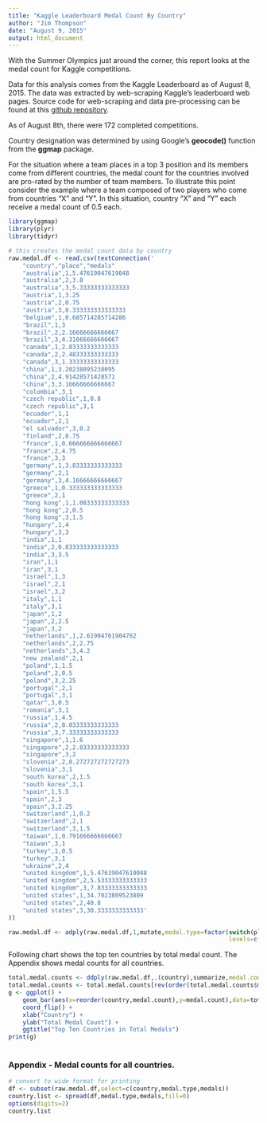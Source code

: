 ```yaml
---
title: "Kaggle Leaderboard Medal Count By Country"
author: "Jim Thompson"
date: "August 9, 2015"
output: html_document
---
```


With the Summer Olympics just around the corner, this report looks at the medal count
for Kaggle competitions.  

Data for this analysis comes from the Kaggle Leaderboard as of August 8, 2015.  The
data was extracted by web-scraping Kaggle's leaderboard web pages.  Source code for 
web-scraping and data pre-processing can be found at this [github repository](https://github.com/jimthompson5802/kaggle-RScript).

As of August 8th, there were 172 completed competitions. 

Country designation was determined by using Google's **geocode()** function from
the **ggmap** package.

For the situation where a team places in a top 3 position and its members come 
from different countries, the medal count for the countries involved 
are pro-rated by the number of team members.  To illustrate this point consider the 
example where a team composed of two 
players who come from countries "X" and "Y".  In this situation, country "X" and "Y"
each receive a medal count of 0.5 each.

```r
library(ggmap)
library(plyr)
library(tidyr)

# this creates the medal count data by country
raw.medal.df <- read.csv(textConnection('
    "country","place","medals"
    "australia",1,5.47619047619048
    "australia",2,3.8
    "australia",3,5.33333333333333
    "austria",1,3.25
    "austria",2,0.75
    "austria",3,0.333333333333333
    "belgium",1,0.685714285714286
    "brazil",1,3
    "brazil",2,2.16666666666667
    "brazil",3,4.31666666666667
    "canada",1,2.83333333333333
    "canada",2,2.48333333333333
    "canada",3,1.33333333333333
    "china",1,3.20238095238095
    "china",2,4.91428571428571
    "china",3,3.16666666666667
    "colombia",3,1
    "czech republic",1,0.8
    "czech republic",3,1
    "ecuador",1,1
    "ecuador",2,1
    "el salvador",3,0.2
    "finland",2,0.75
    "france",1,0.666666666666667
    "france",2,4.75
    "france",3,3
    "germany",1,3.83333333333333
    "germany",2,1
    "germany",3,4.16666666666667
    "greece",1,0.333333333333333
    "greece",2,1
    "hong kong",1,1.08333333333333
    "hong kong",2,0.5
    "hong kong",3,1.5
    "hungary",1,4
    "hungary",3,3
    "india",1,1
    "india",2,0.833333333333333
    "india",3,3.5
    "iran",1,1
    "iran",3,1
    "israel",1,3
    "israel",2,1
    "israel",3,2
    "italy",1,1
    "italy",3,1
    "japan",1,2
    "japan",2,2.5
    "japan",3,2
    "netherlands",1,2.61904761904762
    "netherlands",2,2.75
    "netherlands",3,4.2
    "new zealand",2,1
    "poland",1,1.5
    "poland",2,0.5
    "poland",3,2.25
    "portugal",2,1
    "portugal",3,1
    "qatar",3,0.5
    "romania",3,1
    "russia",1,4.5
    "russia",2,8.03333333333333
    "russia",3,7.33333333333333
    "singapore",1,1.6
    "singapore",2,2.83333333333333
    "singapore",3,2
    "slovenia",2,0.272727272727273
    "slovenia",3,1
    "south korea",2,1.5
    "south korea",3,1
    "spain",1,5.5
    "spain",2,3
    "spain",3,2.25
    "switzerland",1,0.2
    "switzerland",2,1
    "switzerland",3,1.5
    "taiwan",1,0.791666666666667
    "taiwan",3,1
    "turkey",1,0.5
    "turkey",3,1
    "ukraine",2,4
    "united kingdom",1,5.47619047619048
    "united kingdom",2,5.53333333333333
    "united kingdom",3,7.83333333333333
    "united states",1,34.7023809523809
    "united states",2,40.8
    "united states",3,30.3333333333333'
))

raw.medal.df <- adply(raw.medal.df,1,mutate,medal.type=factor(switch(place,"Gold","Silver","Bronze"),
                                                              levels=c("Gold","Silver","Bronze")))
```


Following chart shows the top ten countries by total medal count. The Appendix shows
medal counts for all countries.

```r
total.medal.counts <- ddply(raw.medal.df,.(country),summarize,medal.count=sum(medals))
total.medal.counts <- total.medal.counts[rev(order(total.medal.counts$medal.count)),]
g <- ggplot() +
    geom_bar(aes(x=reorder(country,medal.count),y=medal.count),data=total.medal.counts[1:10,],stat="identity") +
    coord_flip() +
    xlab("Country") +
    ylab("Total Medal Count") +
    ggtitle("Top Ten Countries in Total Medals")
print(g)
    
```

### Appendix - Medal counts for all countries.
```r
# convert to wide format for printing
df <- subset(raw.medal.df,select=c(country,medal.type,medals))
country.list <- spread(df,medal.type,medals,fill=0)
options(digits=2)
country.list
```



